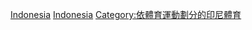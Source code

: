 {{Commonscat|Badminton in Indonesia}}

[[Category:各國羽毛球|Indonesia]]
[[Category:亞洲羽毛球|Indonesia]]
[[Category:依體育運動劃分的印尼體育|Category:依體育運動劃分的印尼體育]]
